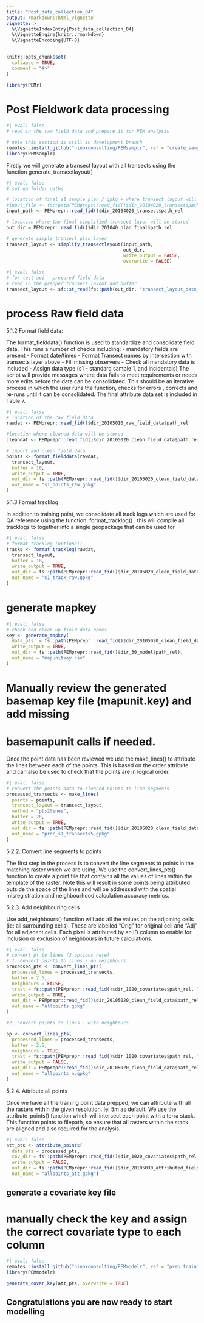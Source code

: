 ```yaml
---
title: "Post_data_collection_04"
output: rmarkdown::html_vignette
vignette: >
  %\VignetteIndexEntry{Post_data_collection_04}
  %\VignetteEngine{knitr::rmarkdown}
  %\VignetteEncoding{UTF-8}
---
```


```r
knitr::opts_chunk$set(
  collapse = TRUE,
  comment = "#>"
)
```

```r
library(PEMr)
```


# Post Fieldwork data processing 

```r
#| eval: false
# read in the raw field data and prepare it for PEM analysis

# note this section is still in development branch 
remotes::install_github("ninoxconsulting/PEMsamplr", ref = "create_sampleplan_sub")
library(PEMsamplr)

```


Firstly we will generate a transect layout with all transects using the function generate_transectlayout()

```r
#| eval: false
# set up folder paths

# location of final s1_sample plan / gpkg + where transect_layout will reside
#input_file <- fs::path(PEMprepr::read_fid()$dir_20104020_transect$path_abs, "s1_sampling.gpkg")
input_path <- PEMprepr::read_fid()$dir_20104020_transect$path_rel

# location where the final simplified transect layer will be stored
out_dir = PEMprepr::read_fid()$dir_201040_plan_final$path_rel

# generate simple transect plan layer
transect_layout <- simplify_transectlayout(input_path, 
                                           out_dir, 
                                           write_output = FALSE, 
                                           overwrite = FALSE)

```



```r
#| eval: false
# for test aoi - prepared field data
# read in the prepped transect layout and buffer
transect_layout <- sf::st_read(fs::path(out_dir, "transect_layout_date_creek_demo.gpkg"))

```

#  process Raw field data 

5.1.2 Format field data: 

The format_fielddata() function is used to standardize and consolidate field data. This runs a number of checks including: 
-	mandatory fields are present
-	Format date/times
-	Format Transect names by intersection with transects layer above
-	Fill missing observers 
-	Check all mandatory data is included
-	Assign data type (s1 – standard sample 1, and incidentals) 
The script will provide messages where data fails to meet requirements or needs more edits before the data can be consolidated. 
This should be an iterative process in which the user runs the function, checks for errors , corrects and re-runs until it can be consolidated. 
The final attribute data set is included in Table 7. 


```r
#| eval: false
# location of the raw field data
rawdat <- PEMprepr::read_fid()$dir_20105010_raw_field_data$path_rel

#location where cleaned data will be stored
cleandat <- PEMprepr::read_fid()$dir_20105020_clean_field_data$path_rel

# import and clean field data
points <- format_fielddata(rawdat,
  transect_layout,
  buffer = 10,
  write_output = TRUE,
  out_dir = fs::path(PEMprepr::read_fid()$dir_20105020_clean_field_data$path_rel),
  out_name = "s1_points_raw.gpkg"
)

```


5.1.3 Format tracklog  

In addition to training point, we consolidate all track logs which are used for QA reference using the function: format_tracklog() . this will compile all tracklogs to together into a single geopackage that can be used for 


```r
#| eval: false
# format tracklog (optional)
tracks <- format_tracklog(rawdat,
  transect_layout,
  buffer = 10,
  write_output = TRUE,
  out_dir = fs::path(PEMprepr::read_fid()$dir_20105020_clean_field_data$path_rel),
  out_name = "s1_track_raw.gpkg"
)

```


# generate mapkey

```r
#| eval: false
# check and clean up field data names
key <- generate_mapkey(
  data_pts  = fs::path(PEMprepr::read_fid()$dir_20105020_clean_field_data$path_rel, "s1_points_raw.gpkg"),
  write_output = TRUE,
  out_dir = fs::path(PEMprepr::read_fid()$dir_30_model$path_rel),
  out_name = "mapunitkey.csv"
)

```



# Manually review the generated basemap key file (mapunit.key) and add missing
# basemapunit calls if needed.

Once the point data has been reviewed we use the make_lines() to attribute the lines between each of the points. This is based on the order attribute and can also be used to check that the points are in logical order. 

```r
#| eval: false
# convert the points data to cleaned points to line segments
processed_transects <- make_lines(
  points = points,
  transect_layout = transect_layout,
  method = "pts2lines",
  buffer = 20,
  write_output = TRUE,
  out_dir = fs::path(PEMprepr::read_fid()$dir_20105020_clean_field_data$path_rel),
  out_name = "proc_s1_transects5.gpkg"
)

```

5.2.2. Convert line segments to points 

The first step in the process is to convert the line segments to points in the matching raster which we are using. We use the convert_lines_pts() function to create a point file that contains all the values of lines within the template of the raster. 
Note this will result in some points being attributed outside the space of the lines and will be addressed with the spatial misregistration and neighbourhood calculation accuracy metrics. 


5.2.3. Add neighbouring cells

Use add_neighbours() function will add all the values on the adjoining cells (ie: all surrounding cells). These are labelled “Orig” for original cell and “Adj” for all adjacent cells. Each pixal is attributed by an ID column to enable for inclusion or exclusion of neighbours in future calculations. 


```r
#| eval: false
# convert pt to lines (2 options here)
# 1. convert points to lines - no neighbours
processed_pts <- convert_lines_pts(
  processed_lines = processed_transects,
  buffer = 2.5,
  neighbours = FALSE,
  trast = fs::path(PEMprepr::read_fid()$dir_1020_covariates$path_rel, "5m", "template.tif"),
  write_output = TRUE,
  out_dir = PEMprepr::read_fid()$dir_20105020_clean_field_data$path_rel,
  out_name = "allpoints.gpkg"
)

#2. convert points to lines - with neighbours

pp <- convert_lines_pts(
  processed_lines = processed_transects,
  buffer = 2.5,
  neighbours = TRUE,
  trast = fs::path(PEMprepr::read_fid()$dir_1020_covariates$path_rel, "5m", "template.tif"),
  write_output = FALSE,
  out_dir = PEMprepr::read_fid()$dir_20105020_clean_field_data$path_rel,
  out_name = "allpoints_n.gpkg"
)

```



5.2.4. Attribute all points 

Once we have all the training point data prepped, we can attribute with all the rasters within the given resolution. Ie: 5m as default.
We use the attribute_points() function which will intersect each point with a terra stack. This function points to filepath, so ensure that all rasters within the stack are aligned and also required for the analysis. 


```r
#| eval: false
att_pts <- attribute_points(
  data_pts = processed_pts,
  cov_dir = fs::path(PEMprepr::read_fid()$dir_1020_covariates$path_rel, "5m"),
  write_output = FALSE,
  out_dir = fs::path(PEMprepr::read_fid()$dir_20105030_attributed_field_data$path_rel),
  out_name = "allpoints_att.gpkg")
```


## generate a covariate key file


# manually check the key and assign the correct covariate type to each column


```r
#| eval: false
remotes::install_github("ninoxconsulting/PEMmodelr", ref = "prep_training_data")
library(PEMmodelr)

generate_covar_key(att_pts, overwrite = TRUE)

```

## Congratulations you are now ready to start modelling


